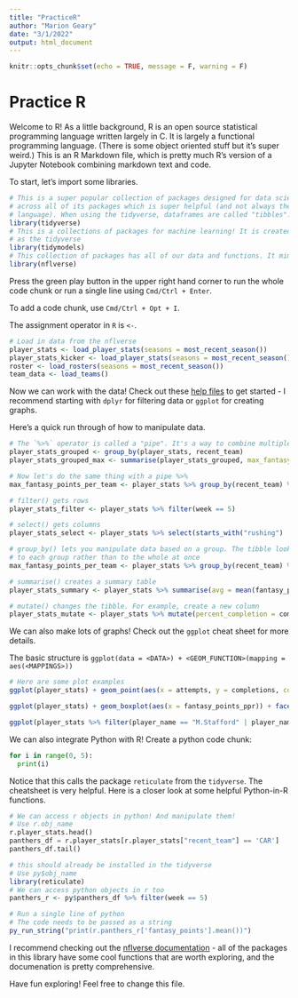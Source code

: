 ```yaml
---
title: "PracticeR"
author: "Marion Geary"
date: "3/1/2022"
output: html_document
---
```


```r
knitr::opts_chunk$set(echo = TRUE, message = F, warning = F)
```

# Practice R

Welcome to R! As a little background, R is an open source statistical programming language written largely in C. It is largely a functional programming language. (There is some object oriented stuff but it's super weird.) This is an R Markdown file, which is pretty much R's version of a Jupyter Notebook combining markdown text and code.

To start, let's import some libraries.

```r
# This is a super popular collection of packages designed for data science. It provides standardization 
# across all of its packages which is super helpful (and not always the case with an opensource 
# language). When using the tidyverse, dataframes are called "tibbles".
library(tidyverse)
# This is a collections of packages for machine learning! It is created with the same principles and syntax
# as the tidyverse
library(tidymodels)
# This collection of packages has all of our data and functions. It mimics the syntax of the tidyverse
library(nflverse)
```

Press the green play button in the upper right hand corner to run the whole code chunk or run a single line using `Cmd/Ctrl + Enter`.

To add a code chunk, use `Cmd/Ctrl + Opt + I`.

The assignment operator in `R` is `<-`.

```r
# Load in data from the nflverse
player_stats <- load_player_stats(seasons = most_recent_season())
player_stats_kicker <- load_player_stats(seasons = most_recent_season(), stat_type = "kicking")
roster <- load_rosters(seasons = most_recent_season())
team_data <- load_teams()
```

Now we can work with the data! Check out these [help files](https://www.rstudio.com/resources/cheatsheets/) to get started - I recommend starting with `dplyr` for filtering data or `ggplot` for creating graphs.

Here's a quick run through of how to manipulate data.

```r
# The `%>%` operator is called a "pipe". It's a way to combine multiple functions in one line of code. Example:
player_stats_grouped <- group_by(player_stats, recent_team)
player_stats_grouped_max <- summarise(player_stats_grouped, max_fantasy_points = max(fantasy_points_ppr))

# Now let's do the same thing with a pipe %>%
max_fantasy_points_per_team <- player_stats %>% group_by(recent_team) %>% summarise(max_fantasy_points = max(fantasy_points_ppr))

# filter() gets rows
player_stats_filter <- player_stats %>% filter(week == 5)

# select() gets columns
player_stats_select <- player_stats %>% select(starts_with("rushing") | starts_with("receiving") | starts_with("player"))

# group_by() lets you manipulate data based on a group. The tibble looks the same, but it applies other functions
# to each group rather than to the whole at once
max_fantasy_points_per_team <- player_stats %>% group_by(recent_team) %>% summarise(max_fantasy_points = max(fantasy_points_ppr))

# summarise() creates a summary table
player_stats_summary <- player_stats %>% summarise(avg = mean(fantasy_points_ppr))

# mutate() changes the tibble. For example, create a new column
player_stats_mutate <- player_stats %>% mutate(percent_completion = completions / attempts)
```

We can also make lots of graphs! Check out the `ggplot` cheat sheet for more details.

The basic structure is `ggplot(data = <DATA>) + <GEOM_FUNCTION>(mapping = aes(<MAPPINGS>))`

```r
# Here are some plot examples
ggplot(player_stats) + geom_point(aes(x = attempts, y = completions, color = season_type))

ggplot(player_stats) + geom_boxplot(aes(x = fantasy_points_ppr)) + facet_wrap(~ recent_team)

ggplot(player_stats %>% filter(player_name == "M.Stafford" | player_name == "J.Burrow"), mapping = aes(x = week, y = fantasy_points_ppr)) + geom_point() + facet_wrap(~ player_name) + geom_smooth() + labs(x = "Week", y = "Fantasy Points")
```

We can also integrate Python with R! Create a python code chunk:

```python
for i in range(0, 5):
  print(i)
```

Notice that this calls the package `reticulate` from the `tidyverse`. The cheatsheet is very helpful. Here is a closer look at some helpful Python-in-R functions.

```python
# We can access r objects in python! And manipulate them!
# Use r.obj_name
r.player_stats.head()
panthers_df = r.player_stats[r.player_stats["recent_team"] == 'CAR']
panthers_df.tail()
```

```r
# this should already be installed in the tidyverse
# Use py$obj_name
library(reticulate)
# We can access python objects in r too
panthers_r <- py$panthers_df %>% filter(week == 5)

# Run a single line of python
# The code needs to be passed as a string
py_run_string("print(r.panthers_r['fantasy_points'].mean())")
```

I recommend checking out the [nflverse documentation](https://nflverse.nflverse.com/) - all of the packages in this library have some cool functions that are worth exploring, and the documenation is pretty comprehensive.

Have fun exploring! Feel free to change this file.
